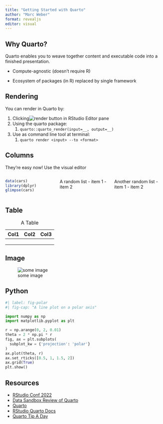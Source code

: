 ```yaml
---
title: "Getting Started with Quarto"
author: "Marc Weber"
format: revealjs
editor: visual
---
```


## Why Quarto?

Quarto enables you to weave together content and executable code into a finished presentation.

-   Compute-agnostic (doesn't require R)

-   Ecosystem of packages (in R) replaced by single framework

## Rendering

You can render in Quarto by:

1.  Clicking![render](images/render.png) button in RStudio Editor pane
2.  Using the quarto package:
    1.  `quarto::quarto_render(input=__, output=__)`
3.  Use as command line tool at terminal:
    1.  `quarto render <input> --to <format>`

## Columns

They're easy now! Use the visual editor

::: columns
::: {.column width="30%"}
```r
data(cars)
library(dplyr)
glimpse(cars)
```
:::

::: {.column width="30%"}
A random list - item 1 - item 2
:::

::: {.column width="30%"}
Another random list - item 1 - item 2
:::
:::

## Table

| Col1 | Col2 | Col3 |
|------|------|------|
|      |      |      |
|      |      |      |
|      |      |      |

: A Table

## Image

![some image](images/thumbnail.png)

## Python

```python
#| label: fig-polar
#| fig-cap: "A line plot on a polar axis"

import numpy as np
import matplotlib.pyplot as plt

r = np.arange(0, 2, 0.01)
theta = 2 * np.pi * r
fig, ax = plt.subplots(
  subplot_kw = {'projection': 'polar'} 
)
ax.plot(theta, r)
ax.set_rticks([0.5, 1, 1.5, 2])
ax.grid(True)
plt.show()
```

## Resources

-   [RStudio Conf 2022](https://github.com/rstudio-conf-2022)
-   [Data Sandbox Review of Quarto](https://datasandbox.netlify.app/posts/2022-08-01-quarto-the-successor-to-r-markdown/index.html)
-   [Quarto](https://quarto.org/)
-   [RStudio Quarto Docs](https://quarto.org/docs/tools/rstudio.html)
-   [Quarto Tip A Day](https://mine-cetinkaya-rundel.github.io/quarto-tip-a-day/)
